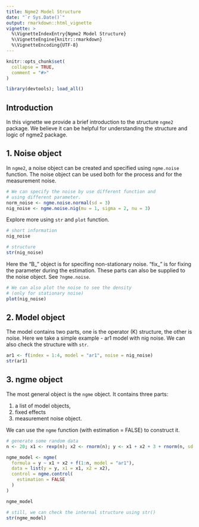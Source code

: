 ```yaml
---
title: Ngme2 Model Structure
date: "`r Sys.Date()`"
output: rmarkdown::html_vignette
vignette: >
  %\VignetteIndexEntry{Ngme2 Model Structure}
  %\VignetteEngine{knitr::rmarkdown}
  %\VignetteEncoding{UTF-8}
---
```


```r
knitr::opts_chunk$set(
  collapse = TRUE,
  comment = "#>"
)

library(devtools); load_all()
```

## Introduction

In this vignette we provide a brief introduction to the structure `ngme2` package.
We believe it can be helpful for understanding the structure and logic of ngme2 package.

## 1. Noise object

In `ngme2`, a noise object can be created and specified using `ngme.noise` function.
The noise object can be used both for the process and for the measurement noise.

```r
# We can specify the noise by use different function and
# using different parameter.
norm_noise <- ngme.noise.normal(sd = 3)
nig_noise <- ngme.noise.nig(mu = 1, sigma = 2, nu = 3)
```

Explore more using `str` and `plot` function.

```r
# short information
nig_noise

# structure
str(nig_noise)

```

Here the "B_" object is for specifing non-stationary noise.
"fix_" is for fixing the parameter during the estimation.
These parts can also be supplied to the noise object.
See `?ngme.noise`.

```r
# We can also plot the noise to see the density
# (only for stationary noise)
plot(nig_noise)
```

## 2. Model object

The model contains two parts, one is the operator (K) structure, the other is noise.
Here we take a simple example - ar1 model with nig noise.
We can also check the structure with `str`.

```r
ar1 <- f(index = 1:4, model = "ar1", noise = nig_noise)
str(ar1)
```

## 3. ngme object

The most general object is the `ngme` object.
It contains three parts:

1. a list of model objects,
2. fixed effects
3. measurement noise object.

We can use the `ngme` function (with estimation = FALSE) to construct it.

```r
# generate some random data
n <- 20; x1 <- rexp(n); x2 <- rnorm(n); y <- x1 + x2 + 3 + rnorm(n, sd = 0.3)

ngme_model <- ngme(
  formula = y ~ x1 + x2 + f(1:n, model = "ar1"),
  data = list(y = y, x1 = x1, x2 = x2),
  control = ngme.control(
    estimation = FALSE
  )
)

ngme_model

# still, we can check the internal structure using str()
str(ngme_model)
```